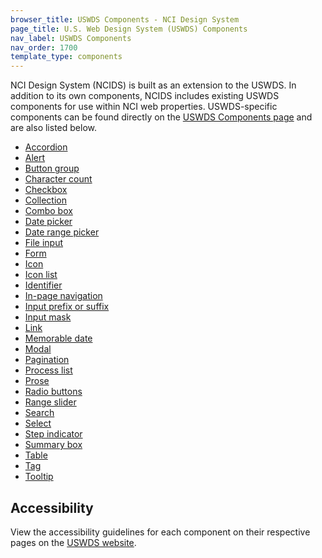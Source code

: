 ```yaml
---
browser_title: USWDS Components - NCI Design System
page_title: U.S. Web Design System (USWDS) Components
nav_label: USWDS Components
nav_order: 1700
template_type: components
---
```


NCI Design System (NCIDS) is built as an extension to the USWDS. In addition to its own components, NCIDS includes existing USWDS components for use within NCI web properties. USWDS-specific components can be found directly on the [USWDS Components page](https://designsystem.digital.gov/components/overview/) and are also listed below.

- [Accordion](https://designsystem.digital.gov/components/accordion/)
- [Alert](https://designsystem.digital.gov/components/alert/)
- [Button group](https://designsystem.digital.gov/components/button-group/)
- [Character count](https://designsystem.digital.gov/components/character-count/)
- [Checkbox](https://designsystem.digital.gov/components/checkbox/)
- [Collection](https://designsystem.digital.gov/components/collection/)
- [Combo box](https://designsystem.digital.gov/components/combo-box/)
- [Date picker](https://designsystem.digital.gov/components/date-picker/)
- [Date range picker](https://designsystem.digital.gov/components/date-range-picker/)
- [File input](https://designsystem.digital.gov/components/file-input/)
- [Form](https://designsystem.digital.gov/components/form/)
- [Icon](https://designsystem.digital.gov/components/icon/)
- [Icon list](https://designsystem.digital.gov/components/icon-list/)
- [Identifier](https://designsystem.digital.gov/components/identifier/)
- [In-page navigation](https://designsystem.digital.gov/components/in-page-navigation/)
- [Input prefix or suffix](https://designsystem.digital.gov/components/input-prefix-suffix/)
- [Input mask](https://designsystem.digital.gov/components/input-mask/)
- [Link](https://designsystem.digital.gov/components/link/)
- [Memorable date](https://designsystem.digital.gov/components/memorable-date/)
- [Modal](https://designsystem.digital.gov/components/modal/)
- [Pagination](https://designsystem.digital.gov/components/pagination/)
- [Process list](https://designsystem.digital.gov/components/process-list/)
- [Prose](https://designsystem.digital.gov/components/prose/)
- [Radio buttons](https://designsystem.digital.gov/components/radio-buttons/)
- [Range slider](https://designsystem.digital.gov/components/range-slider/)
- [Search](https://designsystem.digital.gov/components/search/)
- [Select](https://designsystem.digital.gov/components/select/)
- [Step indicator](https://designsystem.digital.gov/components/step-indicator/)
- [Summary box](https://designsystem.digital.gov/components/summary-box/)
- [Table](https://designsystem.digital.gov/components/table/)
- [Tag](https://designsystem.digital.gov/components/tag/)
- [Tooltip](https://designsystem.digital.gov/components/tooltip/)

## Accessibility

View the accessibility guidelines for each component on their respective pages on the [USWDS website](https://designsystem.digital.gov/components/overview/).
